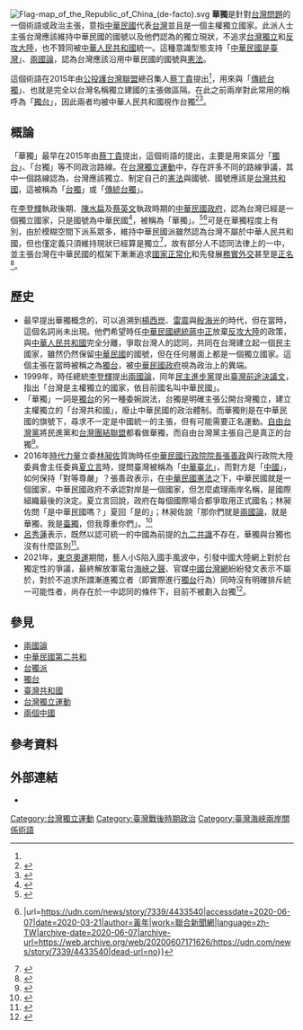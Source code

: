 [[File:Flag-map_of_the_Republic_of_China_(de-facto).svg|thumb]]
'''華獨'''是針對[[台灣問題|台灣問題]]的一個術語或政治主張，意指[[中華民國|中華民國]]代表[[臺灣|台灣]]並且是一個主權獨立國家。此派人士主張台灣應該維持中華民國的國號以及他們認為的獨立現狀，不追求[[台灣獨立運動|台灣獨立]]和[[反攻大陸|反攻大陸]]，也不贊同被[[中華人民共和國|中華人民共和國]]統一。這種意識型態支持「[[中華民國是臺灣|中華民國是臺灣]]」、[[兩國論|兩國論]]，認為台灣應該沿用中華民國的國號與[[中華民國憲法|憲法]]。

這個術語在2015年由[[公投護台灣聯盟|公投護台灣聯盟]]總召集人[[蔡丁貴|蔡丁貴]]提出<ref name="southnews" />，用來與「[[台獨派|傳統台獨]]」、也就是完全以台灣名稱獨立建國的主張做區隔。在此之前兩岸對此常用的稱呼為「[[獨台|獨台]]」，因此兩者均被中華人民共和國視作台獨<ref>{{cite web|url=https://tw.news.yahoo.com/%E6%9C%AC%E5%A0%B1%E5%B0%88%E6%AC%84-%E5%8F%B0%E7%8D%A8%E8%88%87%E8%8F%AF%E7%8D%A8%E9%83%BD%E6%98%AF%E7%8D%A8-%E8%8D%92%E8%AC%AC%E7%9A%84%E9%A8%99%E5%B1%80-005738582.html|title=本報專欄--台獨與華獨都是獨　荒謬的騙局|work=奇摩新聞|date=2020-03-27|accessdate=2020-08-05|archive-date=2020-09-29|archive-url=https://tw.news.yahoo.com/%E6%9C%AC%E5%A0%B1%E5%B0%88%E6%AC%84-%E5%8F%B0%E7%8D%A8%E8%88%87%E8%8F%AF%E7%8D%A8%E9%83%BD%E6%98%AF%E7%8D%A8-%E8%8D%92%E8%AC%AC%E7%9A%84%E9%A8%99%E5%B1%80-005738582.html|dead-url=no}}</ref><ref>{{Cite web|title=“台独”与“独台”|url=http://www.gov.cn/test/2006-04/26/content_266038.htm|author=[[中华人民共和国国务院|中华人民共和国国务院]]、[[中国台湾网|中国台湾网]]|date=2006-04-26|access-date=2021-03-24|archive-date=2020-02-16|archive-url=https://web.archive.org/web/20200216220123/http://www.gov.cn/test/2006-04/26/content_266038.htm|dead-url=no}}</ref>。

==概論==
「華獨」最早在2015年由[[蔡丁貴|蔡丁貴]]提出，這個術語的提出，主要是用來區分「[[獨台|獨台]]」、「台獨」等不同政治路線。在[[台灣獨立運動|台灣獨立運動]]中，存在許多不同的路線爭議，其中一個路線認為，台灣應該獨立、制定自己的[[憲法|憲法]]與國號、國號應該是[[台灣共和國|台灣共和國]]，這被稱為「[[台獨|台獨]]」或「[[台獨派|傳統台獨]]」。

在[[李登輝|李登輝]]執政後期、[[陳水扁|陳水扁]]及[[蔡英文|蔡英文]]執政時期的[[中華民國政府|中華民國政府]]，認為台灣已經是一個獨立國家，只是國號為中華民國<ref>{{cite news |title=台獨 vs. 華獨 |url=http://www.taiwanenews.com/doc/jeng20151029 |author=鄭思捷 |date=2015-10-29 |archiveurl=https://web.archive.org/web/20160225043415/https://www.taiwanenews.com/doc/jeng20151029 |archivedate=2016-02-25 |dead-url=no |access-date=2016-02-12 |website = 台灣e新聞}}</ref>，被稱為「華獨」。<ref>{{cite news|author1=鄒麗泳 |title=蔡丁貴：李蔡都是華獨、國民黨是華統 |url=http://hk.crntt.com/doc/1041/3/5/9/104135952.html?coluid=7&kindid=0&docid=104135952&mdate=0227011210 |accessdate=2016-07-05 |agency=中國評論新聞 |date=2016-02-27 |archiveurl=https://web.archive.org/web/20160919190022/http://hk.crntt.com/doc/1041/3/5/9/104135952.html?coluid=7&kindid=0&docid=104135952&mdate=0227011210 |archivedate=2016-09-19 |dead-url=no}}</ref><ref>{{Cite web|title=大屋頂下／當國民黨、民進黨在「華獨」相遇 {{!}} |url=https://udn.com/news/story/7339/4433540|accessdate=2020-06-07|date=2020-03-21|author=黃年|work=聯合新聞網|language=zh-TW|archive-date=2020-06-07|archive-url=https://web.archive.org/web/20200607171626/https://udn.com/news/story/7339/4433540|dead-url=no}}</ref>可是在華獨程度上有別，由於模糊空間下派系眾多，維持中華民國派雖然認為台灣不屬於中華人民共和國，但也僅定義只須維持現狀已經算是獨立<ref>{{cite news|title=多維觀點》被統獨夾殺的「華獨」們|url=https://www.storm.mg/article/897258?page=1|work=多維新聞|publisher=風傳媒|author=呂婉君|date=2019-02-04|dead-url=no|accessdate=2021-08-24|archive-date=2021-10-20|archive-url=https://web.archive.org/web/20211020122909/https://www.storm.mg/article/897258?page=1}}</ref>，故有部分人不認同法律上的一中，並主張台灣在中華民國的框架下漸漸追求[[國家正常化|國家正常化]]和先發展[[務實外交|務實外交]]甚至是[[獨台|正名]]<ref>{{cite news| title=「華獨」有三派，有好有壞 |url=http://www.peoplenews.tw/news/3860d92b-cc9c-4beb-bb3d-ff09c167b469 |format=讀者投書 |author=[[傅雲欽|傅雲欽]] |work=[[民報_(2014年)|民報]] |publisher=民報文化事業公司 |location=[[臺北|臺北]] |date=2015-08-17 |archiveurl=https://web.archive.org/web/20150820214747/https://www.peoplenews.tw/news/3860d92b-cc9c-4beb-bb3d-ff09c167b469 |archivedate=2015-08-20 |dead-url=no}}</ref>。

==歷史==
* 最早提出華獨概念的，可以追溯到[[楊西崑|楊西崑]]、[[雷震_(中华民国政治人物)|雷震]]與[[殷海光|殷海光]]的時代，但在當時，這個名詞尚未出現。他們希望時任[[中華民國總統|中華民國總統]][[蔣中正|蔣中正]]放棄[[反攻大陸|反攻大陸]]的政策，與[[中華人民共和國|中華人民共和國]]完全分離，爭取台灣人的認同，共同在台灣建立起一個民主國家，雖然仍然保留[[中華民國|中華民國]]的國號，但在任何層面上都是一個獨立國家。這個主張在當時被稱之為[[獨台|獨台]]，被[[中華民國政府|中華民國政府]]視為政治上的異端。
* 1999年，時任總統[[李登輝|李登輝]]提出[[兩國論|兩國論]]，同年[[民主進步黨|民主進步黨]]提出[[臺灣前途決議文|臺灣前途決議文]]，指出「台灣是主權獨立的國家，依目前國名叫中華民國」。
* 「華獨」一詞是[[獨台|獨台]]的另一種委婉說法，台獨是明確主張公開台灣獨立，建立主權獨立的「台灣共和國」，廢止中華民國的政治體制。而華獨則是在中華民國的旗號下，尋求不一定是中國統一的主張，但有可能需要正名運動。[[自由台灣黨|自由台灣黨]]將民進黨和[[台灣團結聯盟|台灣團結聯盟]]都看做華獨，而自由台灣黨主張自己是真正的台獨<ref name="southnews">{{cite web||author=南嘉生 |title=論「華獨與台獨」（一） |url=http://www.southnews.com.tw/specil_coul/nan/01/00256.htm |work=南方快報 |location=高雄 |date=2016-01-20 |archiveurl=https://web.archive.org/web/20160401003831/http://www.southnews.com.tw/specil_coul/nan/01/00256.htm |archivedate=2016-04-01 |dead-url=no}}</ref>。
* 2016年[[時代力量|時代力量]]立委[[林昶佐|林昶佐]]質詢時任[[中華民國行政院院長|中華民國行政院院長]][[張善政|張善政]]與行政院大陸委員會主任委員[[夏立言|夏立言]]時，提問臺灣被稱為「[[中華臺北|中華臺北]]」，而對方是「[[中國|中國]]」，如何保持「對等尊嚴」？張善政表示，在[[中華民國憲法|中華民國憲法]]之下，中華民國就是一個國家，中華民國政府不承認對岸是一個國家，但怎麼處理兩岸名稱，是國際組織最後的決定。夏立言回說，政府在每個國際場合都爭取用正式國名；林昶佐問「是中華民國嗎？」夏回「是的」；林昶佐說「那你們就是[[兩國論|兩國論]]，就是華獨，我是[[台獨派|臺獨]]，但我尊重你們」。<ref name="陳耀宗2016">{{cite news|title=尊重政府官員是「華獨」，林昶佐立院處女秀高喊「我台獨」 |url=http://www.storm.mg/article/82868 |work=[[風傳媒|風傳媒]] |date=2016-02-23 |archiveurl=https://web.archive.org/web/20160224051305/http://www.storm.mg/article/82868 |archivedate=2016-02-24 |dead-url=no}}</ref>
* [[呂秀蓮|呂秀蓮]]表示，既然以認可統一的中國為前提的[[九二共識|九二共識]]不存在，華獨與台獨也沒有什麼區別<ref>{{cite news|title=呂秀蓮：沒有九二共識 華獨台獨一家親|url=https://www.cna.com.tw/news/acn/201901060077.aspx|work=中央社|date=2019-01-06|dead-url=no|accessdate=2021-08-24|archive-date=2021-10-19|archive-url=https://web.archive.org/web/20211019022311/https://www.cna.com.tw/news/acn/201901060077.aspx}}</ref>。
* 2021年，[[東京奧運|東京奧運]]期間，藝人小S陷入國手風波中，引發中國大陸網上對於台獨定性的爭議，最終解放軍電台[[海峽之聲|海峽之聲]]、官媒[[中國台灣網|中國台灣網]]紛紛發文表示不屬於，對於不追求所謂漸進獨立者（即實際進行[[獨台|獨台]]行為）同時沒有明確排斥統一可能性者，尚存在於一中認同的條件下，目前不被劃入台獨<ref>{{cite news|title=小S國手風波／「我不是台獨」會是「華獨人」的底限自白嗎？|url=https://udn.com/news/story/6844/5654192|work=多維新聞|date=2021-02-04|dead-url=no|accessdate=2021-08-24|archive-date=2021-10-19|archive-url=https://web.archive.org/web/20211019022727/https://udn.com/news/story/6844/5654192}}</ref>。

==參見==
* [[兩國論|兩國論]]
* [[中華民國第二共和|中華民國第二共和]]
* [[台獨派|台獨派]] 
* [[獨台|獨台]]
* [[臺灣共和國|臺灣共和國]] 
* [[台灣獨立運動|台灣獨立運動]]
* [[兩個中國|兩個中國]]

== 參考資料 ==
{{Reflist}}

== 外部連結 ==
*{{cite web|title=一張圖告訴你華獨和台獨的差異！網友讚：完全說出重點|url=http://news.ltn.com.tw/news/politics/breakingnews/1575981|location=臺北市|date=2016年1月17日|publisher=自由時報|access-date=2016年5月21日|archive-date=2020年9月18日|archive-url=https://web.archive.org/web/20200918053054/https://news.ltn.com.tw/news/politics/breakingnews/1575981|dead-url=no}}

{{台湾海峡两岸主题}}

[[Category:台灣獨立運動|Category:台灣獨立運動]]
[[Category:臺灣戰後時期政治|Category:臺灣戰後時期政治]]
[[Category:臺灣海峽兩岸關係術語|Category:臺灣海峽兩岸關係術語]]